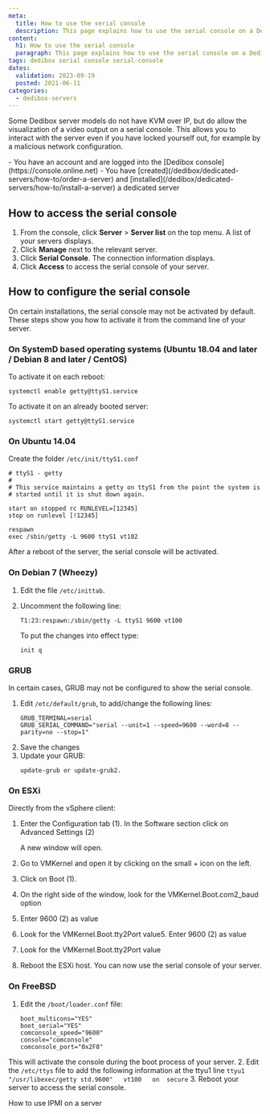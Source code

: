 ```yaml
---
meta:
  title: How to use the serial console
  description: This page explains how to use the serial console on a Dedibox server
content:
  h1: How to use the serial console
  paragraph: This page explains how to use the serial console on a Dedibox server
tags: dedibox serial console serial-console 
dates:
  validation: 2023-09-19
  posted: 2021-06-11
categories:
  - dedibox-servers
---
```


Some Dedibox server models do not have KVM over IP, but do allow the visualization of a video output on a serial console. This allows you to interact with the server even if you have locked yourself out, for example by a malicious network configuration.

<Message type="requirement">
  - You have an account and are logged into the [Dedibox console](https://console.online.net)
  - You have [created](/dedibox/dedicated-servers/how-to/order-a-server) and [installed](/dedibox/dedicated-servers/how-to/install-a-server) a dedicated server
</Message>

## How to access the serial console

1. From the console, click **Server** > **Server list** on the top menu. A list of your servers displays.
2. Click **Manage** next to the relevant server.
3. Click **Serial Console**. The connection information displays.
    <Lightbox src="scaleway-serial-console.webp" alt=""/>
4. Click **Access** to access the serial console of your server.
    <Lightbox src="scaleway-serial-console-2.webp" alt=""/>

## How to configure the serial console

On certain installations, the serial console may not be activated by default. These steps show you how to activate it from the command line of your server.

### On SystemD based operating systems (Ubuntu 18.04 and later / Debian 8 and later / CentOS)

To activate it on each reboot:

```
systemctl enable getty@ttyS1.service
```

To activate it on an already booted server:

```
systemctl start getty@ttyS1.service
```

### On Ubuntu 14.04

Create the folder `/etc/init/ttyS1.conf`

```
# ttyS1 - getty
#
# This service maintains a getty on ttyS1 from the point the system is
# started until it is shut down again.

start on stopped rc RUNLEVEL=[12345]
stop on runlevel [!12345]

respawn
exec /sbin/getty -L 9600 ttyS1 vt102
```

After a reboot of the server, the serial console will be activated.


### On Debian 7 (Wheezy)

1. Edit the file `/etc/inittab`.
2. Uncomment the following line:
    ```
    T1:23:respawn:/sbin/getty -L ttyS1 9600 vt100
    ```

    To put the changes into effect type:

    ```
    init q
    ```

### GRUB

In certain cases, GRUB may not be configured to show the serial console.

1. Edit `/etc/default/grub`, to add/change the following lines:
    ```
    GRUB_TERMINAL=serial
    GRUB_SERIAL_COMMAND="serial --unit=1 --speed=9600 --word=8 --parity=no --stop=1"
    ```
2. Save the changes
3. Update your GRUB:
    ```
    update-grub or update-grub2.
    ```

### On ESXi

Directly from the vSphere client:

<Lightbox src="scaleway-serial-console-esxi.webp" alt=""/>

1. Enter the Configuration tab (1). In the Software section click on Advanced Settings (2)

    A new window will open. 
2. Go to VMKernel and open it by clicking on the small + icon on the left.
3. Click on Boot (1).
4. On the right side of the window, look for the VMKernel.Boot.com2_baud option
5. Enter 9600 (2) as value
    <Lightbox src="scaleway-serial-console-esxi2.webp" alt=""/>
6. Look for the VMKernel.Boot.tty2Port value5. Enter 9600 (2) as value
    <Lightbox src="scaleway-serial-console-esxi2.webp" alt=""/>
6. Look for the VMKernel.Boot.tty2Port value
8. Reboot the ESXi host. You can now use the serial console of your server.

### On FreeBSD

1. Edit the `/boot/loader.conf` file:
    ```
    boot_multicons="YES"
    boot_serial="YES"
    comconsole_speed="9600"
    console="comconsole"
    comconsole_port="0x2F8"
    ```

  This will activate the console during the boot process of your server.
2. Edit the `/etc/ttys` file to add the following information at the ttyu1 line
    ```
    ttyu1   "/usr/libexec/getty std.9600"   vt100   on  secure
    ```
3. Reboot your server to access the serial console.

<Navigation title="See Also">
  <PreviousButton to="/dedibox/dedicated-servers/how-to/use-ipmi-on-server/">How to use IPMI on a server</PreviousButton>
</Navigation>
